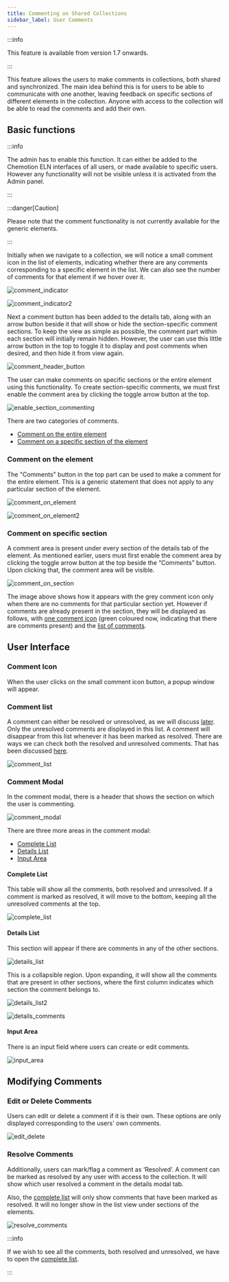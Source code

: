 ```yaml
---
title: Commenting on Shared Collections
sidebar_label: User Comments
---
```


:::info

This feature is available from version 1.7 onwards.

:::

This feature allows the users to make comments in collections, both shared and synchronized. The main idea behind this is for users to be able to communicate with one another, leaving feedback on specific sections of different elements in the collection. Anyone with access to the collection will be able to read the comments and add their own.

## Basic functions

:::info

The admin has to enable this function. It can either be added to the Chemotion ELN interfaces of all users, or made available to specific users. However any functionality will not be visible unless it is activated from the Admin panel.

:::

:::danger[Caution]

Please note that the comment functionality is not currently available for the generic elements.

:::

Initially when we navigate to a collection, we will notice a small comment icon in the list of elements, indicating whether there are any comments corresponding to a specific element in the list. We can also see the number of comments for that element if we hover over it.

![comment_indicator](/img/comments/commenting1.png)

![comment_indicator2](/img/comments/commenting2.png)

Next a comment button has been added to the details tab, along with an arrow button beside it that will show or hide the section-specific comment sections. To keep the view as simple as possible, the comment part within each section will initially remain hidden. However, the user can use this little arrow button in the top to toggle it to display and post comments when desired, and then hide it from view again.

![comment_header_button](/img/comments/commenting3.png)

The user can make comments on specific sections or the entire element using this functionality. To create section-specific comments, we must first enable the comment area by clicking the
toggle arrow button at the top.

![enable_section_commenting](/img/comments/enable_section_commenting.gif)

There are two categories of comments.

- [Comment on the entire element](#comment-on-the-element)
- [Comment on a specific section of the element](#comment-on-specific-section)

### Comment on the element

The "Comments" button in the top part can be used to make a comment for the entire element. This is a generic statement that does not apply to any particular section of the element.

![comment_on_element](/img/comments/commenting4.png)

![comment_on_element2](/img/comments/commenting5.png)

### Comment on specific section

A comment area is present under every section of the details tab of the element. As mentioned earlier, users must first enable the comment area by clicking the toggle arrow button at the top beside the “Comments” button. Upon clicking that, the comment area will be visible.

![comment_on_section](/img/comments/commenting6.png)

The image above shows how it appears with the grey comment icon only when there are no comments for that particular section yet.
However if comments are already present in the section, they will be displayed as follows, with [one comment icon](#comment-icon) (green coloured now, indicating that there are comments present) and the [list of comments](#comment-list).

## User Interface

### Comment Icon

When the user clicks on the small comment icon button, a popup window will appear.

### Comment list

A comment can either be resolved or unresolved, as we will discuss [later](#resolve-comments). Only the unresolved comments are displayed in this list. A comment will disappear from this list whenever it has been marked as resolved. There are ways we can check both the resolved and unresolved comments. That has been discussed [here](#complete-list).

![comment_list](/img/comments/commenting13.png)

### Comment Modal

In the comment modal, there is a header that shows the section on which the user is commenting.

![comment_modal](/img/comments/commenting8.png)

There are three more areas in the comment modal:

- [Complete List](#comment-list)
- [Details List](#details-list)
- [Input Area](#input-area)

#### Complete List

This table will show all the comments, both resolved and unresolved. If a comment is marked as resolved, it will move to the bottom, keeping all the unresolved comments at the top.

![complete_list](/img/comments/commenting9.png)

#### Details List

This section will appear if there are comments in any of the other sections.

![details_list](/img/comments/commenting10.png)

This is a collapsible region. Upon expanding, it will show all the comments that are present in other sections, where the first column indicates which section the comment belongs to.

![details_list2](/img/comments/commenting11.png)

![details_comments](/img/comments/comment_details.gif)

#### Input Area

There is an input field where users can create or edit comments.

![input_area](/img/comments/commenting12.png)

## Modifying Comments

### Edit or Delete Comments

Users can edit or delete a comment if it is their own. These options are only displayed corresponding to the users' own comments.

![edit_delete](/img/comments/commenting14.png)

### Resolve Comments

Additionally, users can mark/flag a comment as ‘Resolved’. A comment can be marked as resolved by any user with access to the collection. It will show which user resolved a comment in the details modal tab.

Also, the [complete list](#complete-list) will only show comments that have been marked as resolved. It will no longer show in the list view under sections of the elements.

![resolve_comments](/img/comments/resolve_comments.gif)

:::info

If we wish to see all the comments, both resolved and unresolved, we have to open the [complete list](#complete-list).

:::
